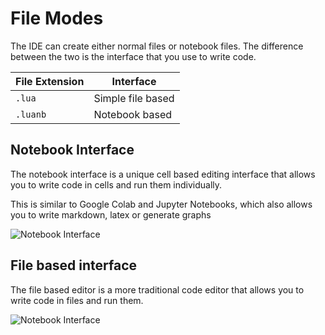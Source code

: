 
# File Modes

The IDE can create either normal files or notebook files. The difference between the two is the interface that you use to write code.

| File Extension | Interface      |
| -------------- | -------------- |
| `.lua`         | Simple file based |
| `.luanb`       | Notebook based |

## Notebook Interface

The notebook interface is a unique cell based editing interface that allows you to write code in cells and run them individually.

This is similar to Google Colab and Jupyter Notebooks, which also allows you to write markdown, latex or generate graphs

![Notebook Interface](../../assets/images/nb-interface.png)

    
## File based interface

The file based editor is a more traditional code editor that allows you to write code in files and run them.

![Notebook Interface](../../assets/images/file-interface.png)
